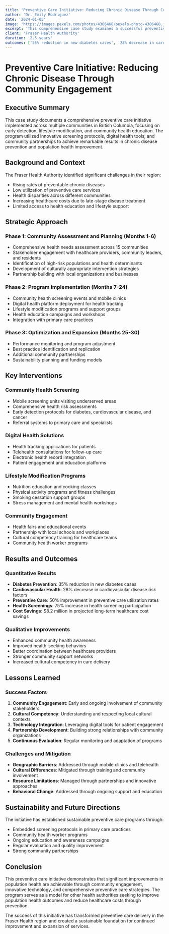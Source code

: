 ```yaml
---
title: 'Preventive Care Initiative: Reducing Chronic Disease Through Community Engagement'
author: 'Dr. Emily Rodriguez'
date: '2024-01-05'
image: 'https://images.pexels.com/photos/4386468/pexels-photo-4386468.jpeg'
excerpt: 'This comprehensive case study examines a successful preventive care initiative implemented across multiple communities in British Columbia, focusing on early detection, lifestyle modification, and community health education. The program utilized innovative screening protocols, digital health tools, and community partnerships to achieve remarkable results: a 35% reduction in new diabetes cases, 28% decrease in cardiovascular disease risk factors, and 50% improvement in preventive care utilization rates. The initiative demonstrates how proactive healthcare approaches can significantly impact population health outcomes and reduce long-term healthcare costs.'
client: 'Fraser Health Authority'
duration: '2.5 years'
outcomes: ['35% reduction in new diabetes cases', '28% decrease in cardiovascular disease risk factors', '50% improvement in preventive care utilization', 'Significant cost savings in long-term care']
---
```


# Preventive Care Initiative: Reducing Chronic Disease Through Community Engagement

## Executive Summary

This case study documents a comprehensive preventive care initiative implemented across multiple communities in British Columbia, focusing on early detection, lifestyle modification, and community health education. The program utilized innovative screening protocols, digital health tools, and community partnerships to achieve remarkable results in chronic disease prevention and population health improvement.

## Background and Context

The Fraser Health Authority identified significant challenges in their region:
- Rising rates of preventable chronic diseases
- Low utilization of preventive care services
- Health disparities across different communities
- Increasing healthcare costs due to late-stage disease treatment
- Limited access to health education and lifestyle support

## Strategic Approach

### Phase 1: Community Assessment and Planning (Months 1-6)
- Comprehensive health needs assessment across 15 communities
- Stakeholder engagement with healthcare providers, community leaders, and residents
- Identification of high-risk populations and health determinants
- Development of culturally appropriate intervention strategies
- Partnership building with local organizations and businesses

### Phase 2: Program Implementation (Months 7-24)
- Community health screening events and mobile clinics
- Digital health platform deployment for health tracking
- Lifestyle modification programs and support groups
- Health education campaigns and workshops
- Integration with primary care practices

### Phase 3: Optimization and Expansion (Months 25-30)
- Performance monitoring and program adjustment
- Best practice identification and replication
- Additional community partnerships
- Sustainability planning and funding models

## Key Interventions

### Community Health Screening
- Mobile screening units visiting underserved areas
- Comprehensive health risk assessments
- Early detection protocols for diabetes, cardiovascular disease, and cancer
- Referral systems to primary care and specialists

### Digital Health Solutions
- Health tracking applications for patients
- Telehealth consultations for follow-up care
- Electronic health record integration
- Patient engagement and education platforms

### Lifestyle Modification Programs
- Nutrition education and cooking classes
- Physical activity programs and fitness challenges
- Smoking cessation support groups
- Stress management and mental health workshops

### Community Engagement
- Health fairs and educational events
- Partnership with local schools and workplaces
- Cultural competency training for healthcare teams
- Community health worker programs

## Results and Outcomes

### Quantitative Results
- **Diabetes Prevention**: 35% reduction in new diabetes cases
- **Cardiovascular Health**: 28% decrease in cardiovascular disease risk factors
- **Preventive Care**: 50% improvement in preventive care utilization rates
- **Health Screenings**: 75% increase in health screening participation
- **Cost Savings**: $8.2 million in projected long-term healthcare cost savings

### Qualitative Improvements
- Enhanced community health awareness
- Improved health-seeking behaviors
- Better coordination between healthcare providers
- Stronger community support networks
- Increased cultural competency in care delivery

## Lessons Learned

### Success Factors
1. **Community Engagement**: Early and ongoing involvement of community stakeholders
2. **Cultural Competency**: Understanding and respecting local cultural contexts
3. **Technology Integration**: Leveraging digital tools for patient engagement
4. **Partnership Development**: Building strong relationships with community organizations
5. **Continuous Evaluation**: Regular monitoring and adaptation of programs

### Challenges and Mitigation
- **Geographic Barriers**: Addressed through mobile clinics and telehealth
- **Cultural Differences**: Mitigated through training and community involvement
- **Resource Limitations**: Managed through partnerships and innovative approaches
- **Behavioral Change**: Addressed through ongoing support and education

## Sustainability and Future Directions

The initiative has established sustainable preventive care programs through:
- Embedded screening protocols in primary care practices
- Community health worker programs
- Ongoing education and awareness campaigns
- Regular evaluation and quality improvement
- Strong community partnerships

## Conclusion

This preventive care initiative demonstrates that significant improvements in population health are achievable through community engagement, innovative technology, and comprehensive preventive care strategies. The program serves as a model for other health authorities seeking to improve population health outcomes and reduce healthcare costs through prevention.

The success of this initiative has transformed preventive care delivery in the Fraser Health region and created a sustainable foundation for continued improvement and expansion of services.
